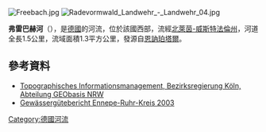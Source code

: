 {{Multiple issues|
{{No footnotes|time=2020-07-22T13:08:02+00:00}}
{{Refimprove|time=2020-07-22T13:08:02+00:00}}
}}
{{Coord|51|15|3.67|N|7|22|15.42|E|display=title}}

[[Image:Freebach.jpg|right]]
[[Image:Radevormwald_Landwehr_-_Landwehr_04.jpg|right]]

'''弗雷巴赫河'''（{{lang-de|Freebach}}），是[[德國|德國]]的河流，位於該國西部，流經[[北萊茵-威斯特法倫州|北萊茵-威斯特法倫州]]，河道全長1.5公里，流域面積1.3平方公里，發源自[[恩訥珀塔爾|恩訥珀塔爾]]。

==參考資料==
* [http://www.tim-online.nrw.de/tim-online/nutzung/index.html Topographisches Informationsmanagement, Bezirksregierung Köln, Abteilung GEObasis NRW] {{WebCite|url=https://www.webcitation.org/66qD6yoDr?url=http://www.tim-online.nrw.de/tim-online/nutzung/index.html |date=20120411091906 |dateformat=iso }}
* [http://www.enkreis.de/images/dld/GewaessergueteKreistag.pdf Gewässergütebericht Ennepe-Ruhr-Kreis 2003]{{Dead link}}

{{Germany-geo-stub}}
[[Category:德國河流|Category:德國河流]]